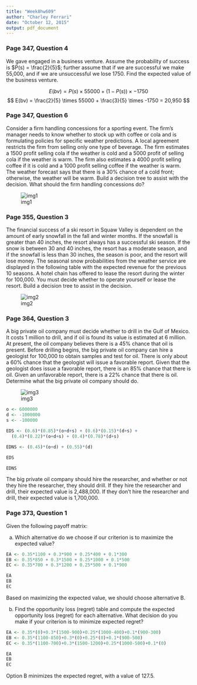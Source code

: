 ```yaml
---
title: "Week8hw609"
author: "Charley Ferrari"
date: "October 12, 2015"
output: pdf_document
---
```



### Page 347, Question 4 ###

We gave engaged in a business venture. Assume the probability of success is 
$P(s) = \frac{2}{5}$; further assume that if we are successful we make 55,000, 
and if we are unsuccessful we lose 1750. Find the expected value of the business 
venture.

$$ E(bv) = P(s) \times 55000 + (1-P(s)) \times -1750 $$
$$ E(bv) = \frac{2}{5} \times 55000 + \frac{3}{5} \times -1750 = 20,950 $$

### Page 347, Question 6 ###

Consider a firm handling concessions for a sporting event. The firm's manager 
needs to know whether to stock up with coffee or cola and is formulating 
policies for specific weather predictions. A local agreement restricts the firm 
from selling only one type of beverage. The firm estimates a 1500 profit selling 
cola if the weather is cold and a 5000 profit of selling cola if the weather is 
warm. The firm also estimates a 4000 profit selling coffee if it is cold and a 
1000 profit selling coffee if the weather is warm. The weather forecast says 
that there is a 30% chance of a cold front; otherwise, the weather will be 
warm. Build a decision tree to assist with the decision. What should the firm 
handling concessions do?

![img1](1.jpg)

### Page 355, Question 3 ###

The financial success of a ski resort in Squaw Valley is dependent on the amount 
of early snowfall in the fall and winter months. If the snowfall is greater 
than 40 inches, the resort always has a successful ski season. If the snow is 
between 30 and 40 inches, the resort has a moderate season, and if the snowfall 
is less than 30 inches, the season is poor, and the resort will lose money. The 
seasonal snow probabilities from the weather service are displayed in the 
following table with the expected revenue for the previous 10 seasons. A hotel 
chain has offered to lease the resort during the winter for 100,000. You must 
decide whether to operate yourself or lease the resort. Build a decision tree 
to assist in the decision.

![img2](2.jpg)

### Page 364, Question 3 ###

A big private oil company must decide whether to drill in the Gulf of Mexico. It 
costs 1 million to drill, and if oil is found its value is estimated at 6 million.
At present, the oil company believes there is a 45% chance that oil is present. 
Before drilling begins, the big private oil company can hire a geologist for 
100,000 to obtain samples and test for oil. There is only about a 60% chance 
that the geologist will issue a favorable report. Given that the geologist 
does issue a favorable report, there is an 85% chance that there is oil. Given 
an unfavorable report, there is a 22% chance that there is oil. Determine what 
the big private oil company should do.

![img3](3.jpg)

```r

o <- 6000000
d <- -1000000
s <- -100000

EDS <- (0.6)*(0.85)*(o+d+s) + (0.6)*(0.15)*(d+s) + 
  (0.4)*(0.22)*(o+d+s) + (0.4)*(0.78)*(d+s)

EDNS <- (0.45)*(o+d) + (0.55)*(d)

EDS

EDNS


```

The big private oil company should hire the researcher, and whether or not they 
hire the researcher, they should drill. If they hire the researcher and drill, 
their expected value is 2,488,000. If they don't hire the researcher and drill, 
their expected value is 1,700,000.

### Page 373, Question 1 ###

Given the following payoff matrix:

a. Which alternative do we choose if our criterion is to maximize the expected 
value?

```r

EA <- 0.35*1100 + 0.3*900 + 0.25*400 + 0.1*300
EB <- 0.35*850 + 0.3*1500 + 0.25*1000 + 0.1*500
EC <- 0.35*700 + 0.3*1200 + 0.25*500 + 0.1*900

EA
EB
EC

```

Based on maximizing the expected value, we should choose alternative B.

b. Find the opportunity loss (regret) table and compute the expected opportunity 
loss (regret) for each alternative. What decision do you make if your criterion 
is to minimize expected regret?

```r

EA <- 0.35*(0)+0.3*(1500-900)+0.25*(1000-400)+0.1*(900-300)
EB <- 0.35*(1100-850)+0.3*(0)+0.25*(0)+0.1*(900-500)
EC <- 0.35*(1100-700)+0.3*(1500-1200)+0.25*(1000-500)+0.1*(0)

EA
EB
EC

```


Option B minimizes the expected regret, with a value of 127.5.
